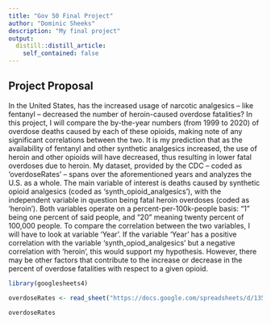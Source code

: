 ```yaml
---
title: "Gov 50 Final Project"
author: "Dominic Sheeks"
description: "My final project"
output:
  distill::distill_article:
    self_contained: false
---
```




## Project Proposal

In the United States, has the increased usage of narcotic analgesics – like fentanyl – decreased the number of heroin-caused overdose fatalities? In this project, I will compare the by-the-year numbers (from 1999 to 2020) of overdose deaths caused by each of these opioids, making note of any significant correlations between the two. It is my prediction that as the availability of fentanyl and other synthetic analgesics increased, the use of heroin and other opioids will have decreased, thus resulting in lower fatal overdoses due to heroin. My dataset, provided by the CDC – coded as ‘overdoseRates’ – spans over the aforementioned years and analyzes the U.S. as a whole. The main variable of interest is deaths caused by synthetic opioid analgesics (coded as ‘synth_opioid_analgesics’), with the independent variable in question being fatal heroin overdoses (coded as ‘heroin’). Both variables operate on a percent-per-100k-people basis: “1” being one percent of said people, and “20” meaning twenty percent of 100,000 people. To compare the correlation between the two variables, I will have to look at variable ‘Year’. If the variable ‘Year’ has a positive correlation with the variable ‘synth_opiod_analgesics’  but a negative correlation with ‘heroin’, this would support my hypothesis. However, there may be other factors that contribute to the increase or decrease in the percent of overdose fatalities with respect to a given opioid.


```r
library(googlesheets4)

overdoseRates <- read_sheet("https://docs.google.com/spreadsheets/d/135BpS8CTn1LdcUvf7ZwK6GIKSt-LyIPJ_uqbSWqwYgo/edit#gid=0")

overdoseRates
```

